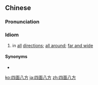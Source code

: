 ==Chinese==
{{zh-forms|type=22}}

===Pronunciation===
{{zh-pron
|m=sìmiànbāfāng
|c=sei3 min6 baat3 fong1
|cat=cy
}}

===Idiom===
{{zh-idiom}}

# in [[all]] [[direction]]s; [[all around]]; [[far and wide]]

====Synonyms====
* {{zh-l|四方八面}}

{{zh-cat|Intermediate}}

[[ko:四面八方]]
[[ja:四面八方]]
[[zh:四面八方]]